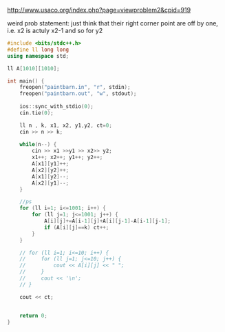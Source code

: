 http://www.usaco.org/index.php?page=viewproblem2&cpid=919

weird prob statement: just think that their right corner point are off by one, i.e. x2 is actuly x2-1 and so for y2


```cpp
#include <bits/stdc++.h>
#define ll long long
using namespace std;

ll A[1010][1010];

int main() {
    freopen("paintbarn.in", "r", stdin);
    freopen("paintbarn.out", "w", stdout);
    
    ios::sync_with_stdio(0);
    cin.tie(0);

    ll n , k, x1, x2, y1,y2, ct=0;
    cin >> n >> k;
    
    while(n--) {
        cin >> x1 >>y1 >> x2>> y2;
        x1++; x2++; y1++; y2++;
        A[x1][y1]++;
        A[x2][y2]++;
        A[x1][y2]--;
        A[x2][y1]--; 
    }

    //ps
    for (ll i=1; i<=1001; i++) {
        for (ll j=1; j<=1001; j++) {
            A[i][j]+=A[i-1][j]+A[i][j-1]-A[i-1][j-1];
            if (A[i][j]==k) ct++;
        }
    }

    // for (ll i=1; i<=10; i++) {
    //     for (ll j=1; j<=10; j++) {
    //         cout << A[i][j] << " ";
    //     }
    //     cout << '\n';
    // }

    cout << ct;


    return 0;
}

```
